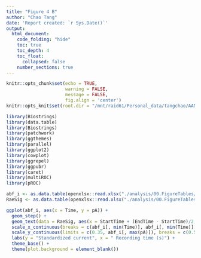 ```yaml
---
title: "Figure 4 B"
author: "Chao Tang"
date: 'Report created: `r Sys.Date()`'
output: 
  html_document: 
    code_folding: "hide"
    toc: true
    toc_depth: 4
    toc_float: 
      collapsed: false
    number_sections: true
---
```


```r
knitr::opts_chunk$set(echo = TRUE, 
                      warning = FALSE, 
                      message = FALSE, 
                      fig.align = 'center')
knitr::opts_knit$set(root.dir = "/mnt/raid61/Personal_data/tangchao/AANanopore")
```

```r
library(Biostrings)
library(data.table)
library(Biostrings)
library(patchwork)
library(ggthemes)
library(parallel)
library(ggplot2)
library(cowplot)
library(ggrepel)
library(ggpubr)
library(caret)
library(multiROC)
library(pROC)
```

```r
abf_i <- as.data.table(openxlsx::read.xlsx("./analysis/00.FigureTables/Rebuttal/Nov12/Figures/Data/Fig4B.xlsx", 1))
RaeSig <- as.data.table(openxlsx::read.xlsx("./analysis/00.FigureTables/Rebuttal/Nov12/Figures/Data/Fig4B.xlsx", 2))
```

```r
ggplot(abf_i, aes(x = Time, y = pA)) + 
  geom_step() + 
  geom_text(data = RaeSig, aes(x = StartTime + (EndTime - StartTime)/2, y = SignalCurrent/BaseMean - .1, label = Lab)) + 
  scale_x_continuous(breaks = c(abf_i[, min(Time)], abf_i[, min(Time)] + 0.1), labels = c(0, 0.1), expand = c(0, 0)) + 
  scale_y_continuous(limits = c(0.35, abf_i[, max(pA)]), breaks = c(0.5, 0.75, 1)) + 
  labs(y = "Standardized current", x = " Recording time (s)") + 
  theme_base() + 
  theme(plot.background = element_blank())
```

